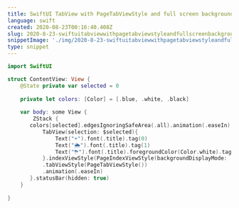 ```yaml
---
title: SwiftUI TabView with PageTabViewStyle and full screen background colors
language: swift
created: 2020-08-23T00:16:40.408Z
slug: 2020-8-23-swiftuitabviewwithpagetabviewstyleandfullscreenbackgroundcolors
snippetImage: './img/2020-8-23-swiftuitabviewwithpagetabviewstyleandfullscreenbackgroundcolors.png'
type: snippet
---
```


```swift snippet
import SwiftUI

struct ContentView: View {
    @State private var selected = 0
    
    private let colors: [Color] = [.blue, .white, .black]
    
    var body: some View {
        ZStack {
       colors[selected].edgesIgnoringSafeArea(.all).animation(.easeIn)
           TabView(selection: $selected){
               Text("☀️").font(.title).tag(0)
               Text("🌦").font(.title).tag(1)
               Text("⛈").font(.title).foregroundColor(Color.white).tag(2)
           }.indexViewStyle(PageIndexViewStyle(backgroundDisplayMode: .always))
           .tabViewStyle(PageTabViewStyle())
           .animation(.easeIn)
       }.statusBar(hidden: true)
    }
    
}

```
  